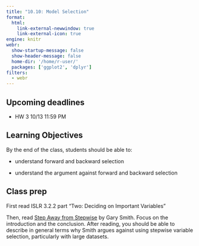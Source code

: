 ```yaml
---
title: "10.10: Model Selection"
format: 
  html:
    link-external-newwindow: true
    link-external-icon: true
engine: knitr
webr: 
  show-startup-message: false
  show-header-message: false
  home-dir: '/home/r-user/'
  packages: ['ggplot2', 'dplyr']
filters:
  - webr
---
```


## Upcoming deadlines

-   HW 3 10/13 11:59 PM

## Learning Objectives

By the end of the class, students should be able to:

-   understand forward and backward selection

-   understand the argument against forward and backward selection

## Class prep

First read ISLR 3.2.2 part "Two: Deciding on Important Variables"

Then, read [Step Away from Stepwise](StepAwayFromStepwise.pdf) by Gary Smith. Focus on the introduction and the conclusion. After reading, you should be able to describe in general terms why Smith argues against using stepwise variable selection, particularly with large datasets.

